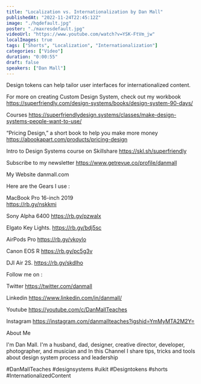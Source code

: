 ```yaml
---
title: "Localization vs. Internationalization by Dan Mall"
publishedAt: "2022-11-24T22:45:12Z"
image: "./hqdefault.jpg"
poster: "./maxresdefault.jpg"
videoUrl: "https://www.youtube.com/watch?v=YSK-FtVm_jw"
localImages: true
tags: ["Shorts", "Localization", "Internationalization"]
categories: ["Video"]
duration: "0:00:55"
draft: false
speakers: ["Dan Mall"]
---
```


Design tokens can help tailor user interfaces for internationalized content.

For more on creating Custom Design System, check out my workbook
https://superfriendly.com/design-systems/books/design-system-90-days/

Courses
https://superfriendlydesign.systems/classes/make-design-systems-people-want-to-use/

“Pricing Design,” a short book to help you make more money
https://abookapart.com/products/pricing-design

Intro to Design Systems course on Skillshare
https://skl.sh/superfriendly

Subscribe to my newsletter
https://www.getrevue.co/profile/danmall

My Website
danmall.com

Here are the Gears I use :

MacBook Pro 16-inch 2019  
https://rb.gy/nskkmi

Sony Alpha 6400
https://rb.gy/pzwalx

Elgato Key Lights.
https://rb.gy/bdj5sc

AirPods Pro
https://rb.gy/vkoylo

Canon EOS R
https://rb.gy/pc5g3v

DJI Air 2S.
https://rb.gy/skdlho

Follow me on :

Twitter
https://twitter.com/danmall

Linkedin
https://www.linkedin.com/in/danmall/

Youtube
https://youtube.com/c/DanMallTeaches

Instagram
https://instagram.com/danmallteaches?igshid=YmMyMTA2M2Y=

About Me

I'm Dan Mall. I'm a husband, dad, designer, creative director, developer, photographer, and musician and In this Channel I share tips, tricks and tools about design system process and leadership

#DanMallTeaches #designsystems #uikit #Designtokens #shorts #InternationalizedContent
